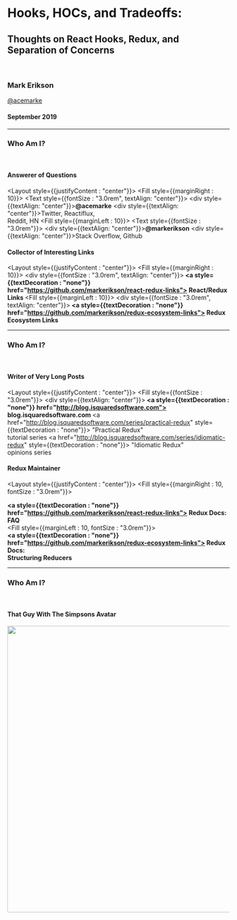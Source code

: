 


# Hooks, HOCs, and Tradeoffs:

## Thoughts on React Hooks, Redux, and Separation of Concerns
<br />

### Mark Erikson

<Heading size={3} textColor="blue">
    <a href="https://twitter.com/acemarke" style={{textDecoration : "none"}}>
        @acemarke
    </a>
</Heading>

#### September 2019


---


### Who Am I?

<br />

#### Answerer of Questions

<Layout style={{justifyContent : "center"}}>
    <Fill style={{marginRight : 10}}>
        <Text style={{fontSize : "3.0rem", textAlign: "center"}}>
            <div style={{textAlign: "center"}}><b>@acemarke</b></div>
            <div style={{textAlign: "center"}}>Twitter, Reactiflux, <br />Reddit, HN</div>
        </Text>
    </Fill>
    <Fill style={{marginLeft : 10}}>
        <Text style={{fontSize : "3.0rem"}}>
            <div style={{textAlign: "center"}}><b>@markerikson</b></div>
            <div style={{textAlign: "center"}}>Stack Overflow, Github</div>
        </Text>
    </Fill>
</Layout>

#### Collector of Interesting Links

<Layout style={{justifyContent : "center"}}>
    <Fill style={{marginRight : 10}}>
        <div style={{fontSize : "3.0rem", textAlign: "center"}}><b>
            <a
                style={{textDecoration : "none"}}
                href="https://github.com/markerikson/react-redux-links">
                React/Redux Links
            </a>
        </b></div>
    </Fill>
    <Fill style={{marginLeft : 10}}>
        <div  style={{fontSize : "3.0rem", textAlign: "center"}}><b>
            <a
                style={{textDecoration : "none"}}
                href="https://github.com/markerikson/redux-ecosystem-links">
                Redux Ecosystem Links</a>
        </b></div>
    </Fill>
</Layout>

---



### Who Am I?

<br />

####  Writer of Very Long Posts

<Layout style={{justifyContent : "center"}}>
    <Fill  style={{fontSize : "3.0rem"}}>
        <div style={{textAlign: "center"}}><b>
            <a
                style={{textDecoration : "none"}}
                href="http://blog.isquaredsoftware.com">
                blog.isquaredsoftware.com
            </a>
        </b></div>
        <Layout>
            <Fill>
                <a href="http://blog.isquaredsoftware.com/series/practical-redux"  style={{textDecoration : "none"}}>
                    "Practical Redux"<br />tutorial series
                </a>
            </Fill>
            <Fill>
                <a href="http://blog.isquaredsoftware.com/series/idiomatic-redux" style={{textDecoration : "none"}}>
                    "Idiomatic Redux"<br />opinions series
                </a>
            </Fill>
        </Layout>
    </Fill>
</Layout>

#### Redux Maintainer

<Layout style={{justifyContent : "center"}}>
    <Fill style={{marginRight : 10, fontSize : "3.0rem"}}>
        <div><b>
            <a
                style={{textDecoration : "none"}}
                href="https://github.com/markerikson/react-redux-links">
                Redux Docs: <br />FAQ
            </a>
        </b></div>
    </Fill>
    <Fill style={{marginLeft : 10, fontSize : "3.0rem"}}>
        <div><b>
            <a
                style={{textDecoration : "none"}}
                href="https://github.com/markerikson/redux-ecosystem-links">
                Redux Docs: <br />Structuring Reducers
            </a>
        </b></div>
    </Fill>
</Layout>


---


### Who Am I?

<br />

####  That Guy With The Simpsons Avatar

<div style={{ display : "flex", flexDirection : "column"}}>
    <Image src={simpsonsMarkHead}  height="650"/>
</div>



